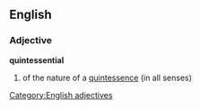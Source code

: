 ==English==
=== Adjective ===
[[Category:English adjectives]]
'''quintessential'''
#of the nature of a [[quintessence]] (in all senses)